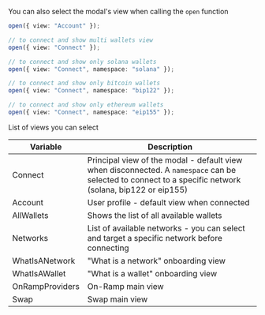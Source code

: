 You can also select the modal's view when calling the `open` function

```ts
open({ view: "Account" });

// to connect and show multi wallets view
open({ view: "Connect" });

// to connect and show only solana wallets
open({ view: "Connect", namespace: "solana" });

// to connect and show only bitcoin wallets
open({ view: "Connect", namespace: "bip122" });

// to connect and show only ethereum wallets
open({ view: "Connect", namespace: "eip155" });
```

List of views you can select

| Variable        | Description                                                                                                                                             |
| --------------- | ------------------------------------------------------------------------------------------------------------------------------------------------------- |
| Connect         | Principal view of the modal - default view when disconnected. A `namespace` can be selected to connect to a specific network (solana, bip122 or eip155) |
| Account         | User profile - default view when connected                                                                                                              |
| AllWallets      | Shows the list of all available wallets                                                                                                                 |
| Networks        | List of available networks - you can select and target a specific network before connecting                                                             |
| WhatIsANetwork  | "What is a network" onboarding view                                                                                                                     |
| WhatIsAWallet   | "What is a wallet" onboarding view                                                                                                                      |
| OnRampProviders | On-Ramp main view                                                                                                                                       |
| Swap            | Swap main view                                                                                                                                          |
